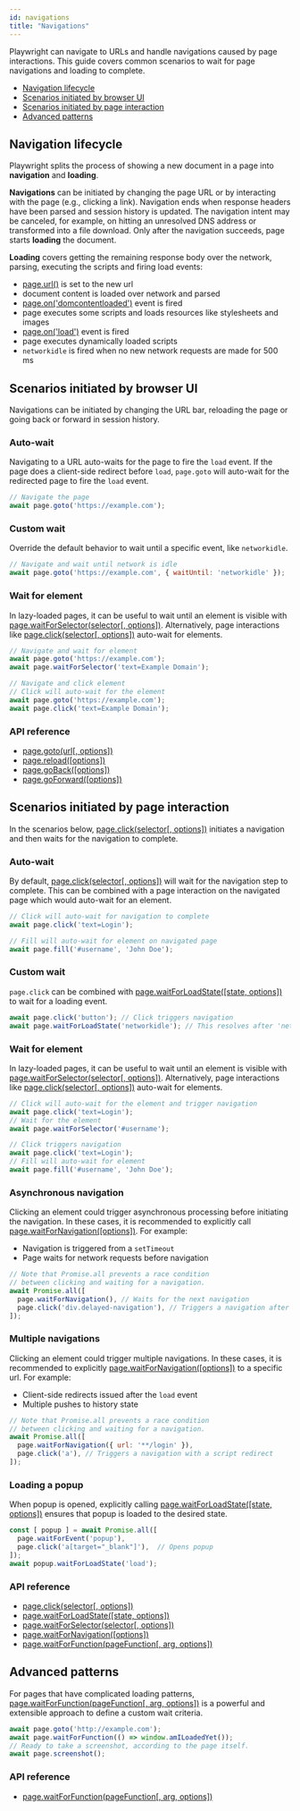 ```yaml
---
id: navigations
title: "Navigations"
---
```


Playwright can navigate to URLs and handle navigations caused by page interactions. This guide covers common scenarios to wait for page navigations and loading to complete.

- [Navigation lifecycle](#navigation-lifecycle)
- [Scenarios initiated by browser UI](#scenarios-initiated-by-browser-ui)
- [Scenarios initiated by page interaction](#scenarios-initiated-by-page-interaction)
- [Advanced patterns](#advanced-patterns)

## Navigation lifecycle

Playwright splits the process of showing a new document in a page into **navigation** and **loading**.

**Navigations** can be initiated by changing the page URL or by interacting with the page (e.g., clicking a link). Navigation ends when response headers have been parsed and session history is updated. The navigation intent may be canceled, for example, on hitting an unresolved DNS address or transformed into a file download. Only after the navigation succeeds, page starts **loading** the document.

**Loading** covers getting the remaining response body over the network, parsing, executing the scripts and firing load events:
- [page.url()](./api/class-page.mdx#pageurl) is set to the new url
- document content is loaded over network and parsed
- [page.on('domcontentloaded')](./api/class-page.mdx#pageondomcontentloaded) event is fired
- page executes some scripts and loads resources like stylesheets and images
- [page.on('load')](./api/class-page.mdx#pageonload) event is fired
- page executes dynamically loaded scripts
- `networkidle` is fired when no new network requests are made for 500 ms

## Scenarios initiated by browser UI

Navigations can be initiated by changing the URL bar, reloading the page or going back or forward in session history.

### Auto-wait

Navigating to a URL auto-waits for the page to fire the `load` event. If the page does a client-side redirect before `load`, `page.goto` will auto-wait for the redirected page to fire the `load` event.

```js
// Navigate the page
await page.goto('https://example.com');
```

### Custom wait

Override the default behavior to wait until a specific event, like `networkidle`.

```js
// Navigate and wait until network is idle
await page.goto('https://example.com', { waitUntil: 'networkidle' });
```

### Wait for element

In lazy-loaded pages, it can be useful to wait until an element is visible with [page.waitForSelector(selector[, options])](./api/class-page.mdx#pagewaitforselectorselector-options). Alternatively, page interactions like [page.click(selector[, options])](./api/class-page.mdx#pageclickselector-options) auto-wait for elements.

```js
// Navigate and wait for element
await page.goto('https://example.com');
await page.waitForSelector('text=Example Domain');

// Navigate and click element
// Click will auto-wait for the element
await page.goto('https://example.com');
await page.click('text=Example Domain');
```

### API reference
- [page.goto(url[, options])](./api/class-page.mdx#pagegotourl-options)
- [page.reload([options])](./api/class-page.mdx#pagereloadoptions)
- [page.goBack([options])](./api/class-page.mdx#pagegobackoptions)
- [page.goForward([options])](./api/class-page.mdx#pagegoforwardoptions)

## Scenarios initiated by page interaction

In the scenarios below, [page.click(selector[, options])](./api/class-page.mdx#pageclickselector-options) initiates a navigation and then waits for the navigation to complete.

### Auto-wait

By default, [page.click(selector[, options])](./api/class-page.mdx#pageclickselector-options) will wait for the navigation step to complete. This can be combined with a page interaction on the navigated page which would auto-wait for an element.

```js
// Click will auto-wait for navigation to complete
await page.click('text=Login');

// Fill will auto-wait for element on navigated page
await page.fill('#username', 'John Doe');
```

### Custom wait

`page.click` can be combined with [page.waitForLoadState([state, options])](./api/class-page.mdx#pagewaitforloadstatestate-options) to wait for a loading event.

```js
await page.click('button'); // Click triggers navigation
await page.waitForLoadState('networkidle'); // This resolves after 'networkidle'
```

### Wait for element

In lazy-loaded pages, it can be useful to wait until an element is visible with [page.waitForSelector(selector[, options])](./api/class-page.mdx#pagewaitforselectorselector-options). Alternatively, page interactions like [page.click(selector[, options])](./api/class-page.mdx#pageclickselector-options) auto-wait for elements.

```js
// Click will auto-wait for the element and trigger navigation
await page.click('text=Login');
// Wait for the element
await page.waitForSelector('#username');

// Click triggers navigation
await page.click('text=Login');
// Fill will auto-wait for element
await page.fill('#username', 'John Doe');
```

### Asynchronous navigation

Clicking an element could trigger asynchronous processing before initiating the navigation. In these cases, it is recommended to explicitly call [page.waitForNavigation([options])](./api/class-page.mdx#pagewaitfornavigationoptions). For example:
* Navigation is triggered from a `setTimeout`
* Page waits for network requests before navigation

```js
// Note that Promise.all prevents a race condition
// between clicking and waiting for a navigation.
await Promise.all([
  page.waitForNavigation(), // Waits for the next navigation
  page.click('div.delayed-navigation'), // Triggers a navigation after a timeout
]);
```

### Multiple navigations

Clicking an element could trigger multiple navigations. In these cases, it is recommended to explicitly [page.waitForNavigation([options])](./api/class-page.mdx#pagewaitfornavigationoptions) to a specific url. For example:
* Client-side redirects issued after the `load` event
* Multiple pushes to history state

```js
// Note that Promise.all prevents a race condition
// between clicking and waiting for a navigation.
await Promise.all([
  page.waitForNavigation({ url: '**/login' }),
  page.click('a'), // Triggers a navigation with a script redirect
]);
```

### Loading a popup

When popup is opened, explicitly calling [page.waitForLoadState([state, options])](./api/class-page.mdx#pagewaitforloadstatestate-options) ensures that popup is loaded to the desired state.

```js
const [ popup ] = await Promise.all([
  page.waitForEvent('popup'),
  page.click('a[target="_blank"]'),  // Opens popup
]);
await popup.waitForLoadState('load');
```

### API reference
- [page.click(selector[, options])](./api/class-page.mdx#pageclickselector-options)
- [page.waitForLoadState([state, options])](./api/class-page.mdx#pagewaitforloadstatestate-options)
- [page.waitForSelector(selector[, options])](./api/class-page.mdx#pagewaitforselectorselector-options)
- [page.waitForNavigation([options])](./api/class-page.mdx#pagewaitfornavigationoptions)
- [page.waitForFunction(pageFunction[, arg, options])](./api/class-page.mdx#pagewaitforfunctionpagefunction-arg-options)

## Advanced patterns

For pages that have complicated loading patterns, [page.waitForFunction(pageFunction[, arg, options])](./api/class-page.mdx#pagewaitforfunctionpagefunction-arg-options) is a powerful and extensible approach to define a custom wait criteria.

```js
await page.goto('http://example.com');
await page.waitForFunction(() => window.amILoadedYet());
// Ready to take a screenshot, according to the page itself.
await page.screenshot();
```

### API reference
- [page.waitForFunction(pageFunction[, arg, options])](./api/class-page.mdx#pagewaitforfunctionpagefunction-arg-options)

[Accessibility]: ./api/class-accessibility.mdx "Accessibility"
[Android]: ./api/class-android.mdx "Android"
[AndroidDevice]: ./api/class-androiddevice.mdx "AndroidDevice"
[AndroidInput]: ./api/class-androidinput.mdx "AndroidInput"
[AndroidSocket]: ./api/class-androidsocket.mdx "AndroidSocket"
[AndroidWebView]: ./api/class-androidwebview.mdx "AndroidWebView"
[Browser]: ./api/class-browser.mdx "Browser"
[BrowserContext]: ./api/class-browsercontext.mdx "BrowserContext"
[BrowserServer]: ./api/class-browserserver.mdx "BrowserServer"
[BrowserType]: ./api/class-browsertype.mdx "BrowserType"
[CDPSession]: ./api/class-cdpsession.mdx "CDPSession"
[ConsoleMessage]: ./api/class-consolemessage.mdx "ConsoleMessage"
[Coverage]: ./api/class-coverage.mdx "Coverage"
[Dialog]: ./api/class-dialog.mdx "Dialog"
[Download]: ./api/class-download.mdx "Download"
[Electron]: ./api/class-electron.mdx "Electron"
[ElectronApplication]: ./api/class-electronapplication.mdx "ElectronApplication"
[ElementHandle]: ./api/class-elementhandle.mdx "ElementHandle"
[FileChooser]: ./api/class-filechooser.mdx "FileChooser"
[Frame]: ./api/class-frame.mdx "Frame"
[JSHandle]: ./api/class-jshandle.mdx "JSHandle"
[Keyboard]: ./api/class-keyboard.mdx "Keyboard"
[Logger]: ./api/class-logger.mdx "Logger"
[Mouse]: ./api/class-mouse.mdx "Mouse"
[Page]: ./api/class-page.mdx "Page"
[Playwright]: ./api/class-playwright.mdx "Playwright"
[Request]: ./api/class-request.mdx "Request"
[Response]: ./api/class-response.mdx "Response"
[Route]: ./api/class-route.mdx "Route"
[Selectors]: ./api/class-selectors.mdx "Selectors"
[TimeoutError]: ./api/class-timeouterror.mdx "TimeoutError"
[Touchscreen]: ./api/class-touchscreen.mdx "Touchscreen"
[Video]: ./api/class-video.mdx "Video"
[WebSocket]: ./api/class-websocket.mdx "WebSocket"
[Worker]: ./api/class-worker.mdx "Worker"
[Element]: https://developer.mozilla.org/en-US/docs/Web/API/element "Element"
[Evaluation Argument]: ./core-concepts.mdx#evaluationargument "Evaluation Argument"
[Promise]: https://developer.mozilla.org/en-US/docs/Web/JavaScript/Reference/Global_Objects/Promise "Promise"
[iterator]: https://developer.mozilla.org/en-US/docs/Web/JavaScript/Reference/Iteration_protocols "Iterator"
[origin]: https://developer.mozilla.org/en-US/docs/Glossary/Origin "Origin"
[selector]: https://developer.mozilla.org/en-US/docs/Web/CSS/CSS_Selectors "selector"
[Serializable]: https://developer.mozilla.org/en-US/docs/Web/JavaScript/Reference/Global_Objects/JSON/stringify#Description "Serializable"
[UIEvent.detail]: https://developer.mozilla.org/en-US/docs/Web/API/UIEvent/detail "UIEvent.detail"
[UnixTime]: https://en.wikipedia.org/wiki/Unix_time "Unix Time"
[xpath]: https://developer.mozilla.org/en-US/docs/Web/XPath "xpath"

[Array]: https://developer.mozilla.org/en-US/docs/Web/JavaScript/Reference/Global_Objects/Array "Array"
[boolean]: https://developer.mozilla.org/en-US/docs/Web/JavaScript/Data_structures#Boolean_type "Boolean"
[Buffer]: https://nodejs.org/api/buffer.html#buffer_class_buffer "Buffer"
[ChildProcess]: https://nodejs.org/api/child_process.html "ChildProcess"
[Error]: https://nodejs.org/api/errors.html#errors_class_error "Error"
[EventEmitter]: https://nodejs.org/api/events.html#events_class_eventemitter "EventEmitter"
[function]: https://developer.mozilla.org/en-US/docs/Web/JavaScript/Reference/Global_Objects/Function "Function"
[Map]: https://developer.mozilla.org/en-US/docs/Web/JavaScript/Reference/Global_Objects/Map "Map"
[null]: https://developer.mozilla.org/en-US/docs/Web/JavaScript/Reference/Global_Objects/null "null"
[number]: https://developer.mozilla.org/en-US/docs/Web/JavaScript/Data_structures#Number_type "Number"
[Object]: https://developer.mozilla.org/en-US/docs/Web/JavaScript/Reference/Global_Objects/Object "Object"
[Promise]: https://developer.mozilla.org/en-US/docs/Web/JavaScript/Reference/Global_Objects/Promise "Promise"
[Readable]: https://nodejs.org/api/stream.html#stream_class_stream_readable "Readable"
[RegExp]: https://developer.mozilla.org/en-US/docs/Web/JavaScript/Reference/Global_Objects/RegExp "RegExp"
[string]: https://developer.mozilla.org/en-US/docs/Web/JavaScript/Data_structures#String_type "string"
[URL]: https://nodejs.org/api/url.html "URL"